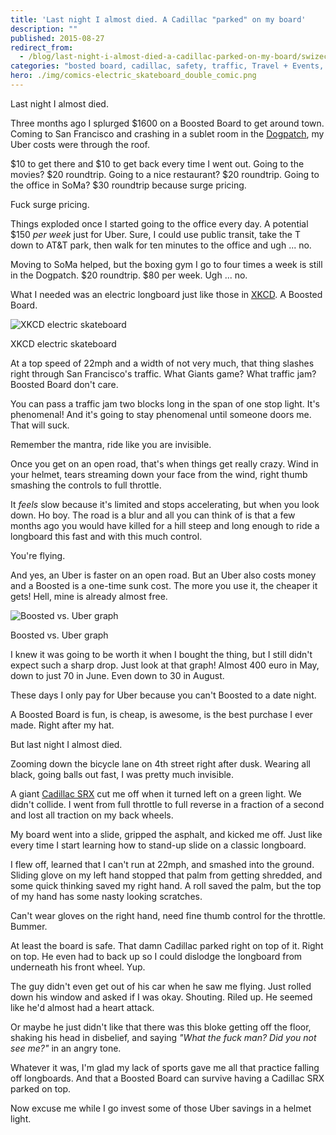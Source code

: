 ```yaml
---
title: 'Last night I almost died. A Cadillac "parked" on my board'
description: ""
published: 2015-08-27
redirect_from:
  - /blog/last-night-i-almost-died-a-cadillac-parked-on-my-board/swizec/6725
categories: "bosted board, cadillac, safety, traffic, Travel + Events, uber"
hero: ./img/comics-electric_skateboard_double_comic.png
---
```


Last night I almost died.

Three months ago I splurged $1600 on a Boosted Board to get around town. Coming to San Francisco and crashing in a sublet room in the [Dogpatch](http://en.wikipedia.org/wiki/Dogpatch "Dogpatch"), my Uber costs were through the roof.

$10 to get there and $10 to get back every time I went out. Going to the movies? $20 roundtrip. Going to a nice restaurant? $20 roundtrip. Going to the office in SoMa? $30 roundtrip because surge pricing.

Fuck surge pricing.

Things exploded once I started going to the office every day. A potential $150 _per week_ just for Uber. Sure, I could use public transit, take the T down to AT&T park, then walk for ten minutes to the office and ugh ... no.

Moving to SoMa helped, but the boxing gym I go to four times a week is still in the Dogpatch. $20 roundtrip. $80 per week. Ugh ... no.

What I needed was an electric longboard just like those in [XKCD](http://en.wikipedia.org/wiki/Xkcd "Xkcd"). A Boosted Board.

![XKCD electric skateboard](./img/comics-electric_skateboard_double_comic.png)

XKCD electric skateboard

At a top speed of 22mph and a width of not very much, that thing slashes right through San Francisco's traffic. What Giants game? What traffic jam? Boosted Board don't care.

You can pass a traffic jam two blocks long in the span of one stop light. It's phenomenal! And it's going to stay phenomenal until someone doors me. That will suck.

Remember the mantra, ride like you are invisible.

Once you get on an open road, that's when things get really crazy. Wind in your helmet, tears streaming down your face from the wind, right thumb smashing the controls to full throttle.

It _feels_ slow because it's limited and stops accelerating, but when you look down. Ho boy. The road is a blur and all you can think of is that a few months ago you would have killed for a hill steep and long enough to ride a longboard this fast and with this much control.

You're flying.

And yes, an Uber is faster on an open road. But an Uber also costs money and a Boosted is a one-time sunk cost. The more you use it, the cheaper it gets! Hell, mine is already almost free.

![Boosted vs. Uber graph](./img/NCCUdM4.png)

Boosted vs. Uber graph

I knew it was going to be worth it when I bought the thing, but I still didn't expect such a sharp drop. Just look at that graph! Almost 400 euro in May, down to just 70 in June. Even down to 30 in August.

These days I only pay for Uber because you can't Boosted to a date night.

A Boosted Board is fun, is cheap, is awesome, is the best purchase I ever made. Right after my hat.

But last night I almost died.

Zooming down the bicycle lane on 4th street right after dusk. Wearing all black, going balls out fast, I was pretty much invisible.

A giant [Cadillac SRX](http://en.wikipedia.org/wiki/Cadillac_SRX "Cadillac SRX") cut me off when it turned left on a green light. We didn't collide. I went from full throttle to full reverse in a fraction of a second and lost all traction on my back wheels.

My board went into a slide, gripped the asphalt, and kicked me off. Just like every time I start learning how to stand-up slide on a classic longboard.

I flew off, learned that I can't run at 22mph, and smashed into the ground. Sliding glove on my left hand stopped that palm from getting shredded, and some quick thinking saved my right hand. A roll saved the palm, but the top of my hand has some nasty looking scratches.

Can't wear gloves on the right hand, need fine thumb control for the throttle. Bummer.

At least the board is safe. That damn Cadillac parked right on top of it. Right on top. He even had to back up so I could dislodge the longboard from underneath his front wheel. Yup.

The guy didn't even get out of his car when he saw me flying. Just rolled down his window and asked if I was okay. Shouting. Riled up. He seemed like he'd almost had a heart attack.

Or maybe he just didn't like that there was this bloke getting off the floor, shaking his head in disbelief, and saying _"What the fuck man? Did you not see me?"_ in an angry tone.

Whatever it was, I'm glad my lack of sports gave me all that practice falling off longboards. And that a Boosted Board can survive having a Cadillac SRX parked on top.

Now excuse me while I go invest some of those Uber savings in a helmet light.
